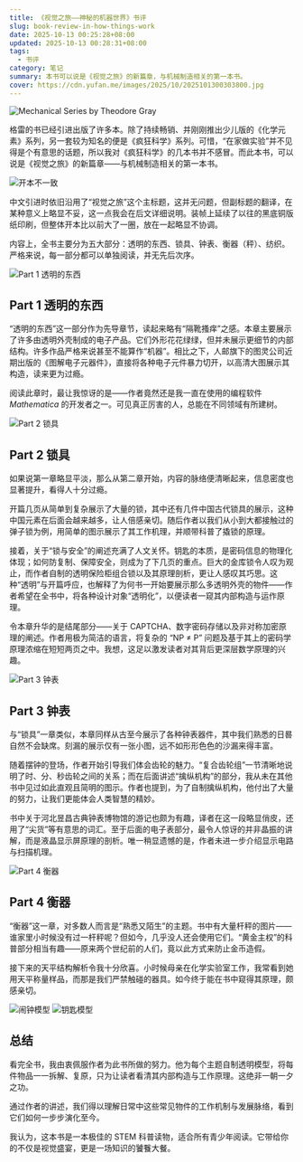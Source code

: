 ```yaml
---
title: 《视觉之旅——神秘的机器世界》书评
slug: book-review-in-how-things-work
date: 2025-10-13 00:25:28+08:00
updated: 2025-10-13 00:28:31+08:00
tags:
  - 书评
category: 笔记
summary: 本书可以说是《视觉之旅》的新篇章，与机械制造相关的第一本书。
cover: https://cdn.yufan.me/images/2025/10/2025101300303800.jpg
---
```


![Mechanical Series by Theodore Gray](https://cdn.yufan.me/images/2025/10/2025101300303800.jpg)

格雷的书已经引进出版了许多本。除了持续畅销、并刚刚推出少儿版的《化学元素》系列，另一套较为知名的便是《疯狂科学》系列。可惜，“在家做实验”并不见得是个有意思的话题，所以我对《疯狂科学》的几本书并不感冒。而此本书，可以说是《视觉之旅》的新篇章——与机械制造相关的第一本书。

![开本不一致](https://cdn.yufan.me/images/2025/10/2025101300311400.jpg)

中文引进时依旧沿用了“视觉之旅”这个主标题，这并无问题，但副标题的翻译，在某种意义上略显不妥，这一点我会在后文详细说明。装帧上延续了以往的黑底铜版纸印刷，但整体开本比以前大了一圈，放在一起略显不协调。

内容上，全书主要分为五大部分：透明的东西、锁具、钟表、衡器（秤）、纺织。严格来说，每一部分都可以单独阅读，并无先后次序。

![Part 1 透明的东西](https://cdn.yufan.me/images/2025/10/2025101300315600.jpg)

## Part 1 透明的东西

“透明的东西”这一部分作为先导章节，读起来略有“隔靴搔痒”之感。本章主要展示了许多由透明外壳制成的电子产品。它们外形花花绿绿，但并未展示更细节的内部结构。许多作品严格来说甚至不能算作“机器”。相比之下，人邮旗下的图灵公司近期出版的《图解电子元器件》，直接将各种电子元件暴力切开，以高清大图展示其构造，读来更为过瘾。

阅读此章时，最让我惊讶的是——作者竟然还是我一直在使用的编程软件 *Mathematica* 的开发者之一。可见真正厉害的人，总能在不同领域有所建树。

![Part 2 锁具](https://cdn.yufan.me/images/2025/10/2025101300322600.jpg)

## Part 2 锁具

如果说第一章略显平淡，那么从第二章开始，内容的脉络便清晰起来，信息密度也显著提升，看得人十分过瘾。

开篇几页从简单到复杂展示了大量的锁，其中还有几件中国古代锁具的展示，这种中国元素在后面会越来越多，让人倍感亲切。随后作者以我们从小到大都接触过的弹子锁为例，用简单的图示展示了其工作机理，并顺带科普了撬锁的原理。

接着，关于“锁与安全”的阐述充满了人文关怀。钥匙的本质，是密码信息的物理化体现；如何防复制、保障安全，则成为了下几页的重点。巨大的金库锁令人叹为观止，而作者自制的透明保险柜组合锁以及其原理剖析，更让人感叹其巧思。这种“透明”与开篇呼应，也解释了为何书一开始要展示那么多透明外壳的物件——作者希望在全书中，将各种设计对象“透明化”，以便读者一窥其内部构造与运作原理。

令本章升华的是结尾部分——关于 CAPTCHA、数字密码存储以及非对称加密原理的阐述。作者用极为简洁的语言，将复杂的 “NP ≠ P” 问题及基于其上的密码学原理浓缩在短短两页之中。我想，这足以激发读者对其背后更深层数学原理的兴趣。

![Part 3 钟表](https://cdn.yufan.me/images/2025/10/2025101300330900.jpg)

## Part 3 钟表

与“锁具”一章类似，本章同样从古至今展示了各种钟表器件，其中我们熟悉的日晷自然不会缺席。刻漏的展示仅有一张小图，远不如形形色色的沙漏来得丰富。

随着摆钟的登场，作者开始引导我们体会齿轮的魅力。“复合齿轮组”一节清晰地说明了时、分、秒齿轮之间的关系；而在后面讲述“擒纵机构”的部分，我从未在其他书中见过如此直观且简明的图示。作者也提到，为了自制擒纵机构，他付出了大量的努力，让我们更能体会人类智慧的精妙。

书中关于河北昱昌古典钟表博物馆的游记也颇为有趣，译者在这一段略显俏皮，还用了“尖货”等有意思的词汇。至于后面的电子表部分，最令人惊讶的并非晶振的讲解，而是液晶显示屏原理的剖析。唯一稍显遗憾的是，作者未进一步介绍显示电路与扫描机理。

![Part 4 衡器](https://cdn.yufan.me/images/2025/10/2025101300345500.jpg)

## Part 4 衡器

“衡器”这一章，对多数人而言是“熟悉又陌生”的主题。书中有大量杆秤的图片——谁家里小时候没有过一杆秤呢？但如今，几乎没人还会使用它们。“黄金主权”的科普部分相当有趣——原来两个世纪前的人们，竟以此方式来防止金币造假。

接下来的天平结构解析令我十分欣喜。小时候母亲在化学实验室工作，我常看到她用天平称量样品，而那是我们严禁触碰的器具。如今终于能在书中窥得其原理，颇感亲切。

<div style={{ display: 'flex', gap: '10px' }}>
  <Image alt="闹钟模型" src="https://cdn.yufan.me/images/2025/10/2025101300360200.jpg" style={{ width: '50%' }} />
  <Image alt="钥匙模型" src="https://cdn.yufan.me/images/2025/10/2025101300361100.jpg" style={{ width: '50%' }} />
</div>

## 总结

看完全书，我由衷佩服作者为此书所做的努力。他为每个主题自制透明模型，将每件物品一一拆解、复原，只为让读者看清其内部构造与工作原理。这绝非一朝一夕之功。

通过作者的讲述，我们得以理解日常中这些常见物件的工作机制与发展脉络，看到它们如何一步步演化至今。

我认为，这本书是一本极佳的 STEM 科普读物，适合所有青少年阅读。它带给你的不仅是视觉盛宴，更是一场知识的饕餮大餐。
